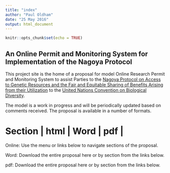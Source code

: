 ```yaml
---
title: "index"
author: "Paul Oldham"
date: "25 May 2016"
output: html_document
---
```


```r
knitr::opts_chunk$set(echo = TRUE)
```

## An Online Permit and Monitoring System for Implementation of the Nagoya Protocol

This project site is the home of a proposal for model Online Research Permit and Monitoring System to assist Parties to the [Nagoya Protocol on Access to Genetic Resources and the Fair and Equitable Sharing of Benefits Arising from their Utilization](https://www.cbd.int/abs/about/) to the [United Nations Convention on Biological Diversity](https://www.cbd.int). 

The model is a work in progress and will be periodically updated based on comments received. 
The proposal is available in a number of formats. 
 
 Section  |   html  | Word    | pdf   |
======================================



Online: Use the menu or links below to navigate sections of the proposal. 

Word: Download the entire proposal here or by section from the links below.

pdf: Download the entire proposal here or by section from the links below.

